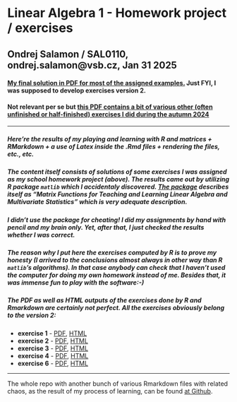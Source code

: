 # Linear Algebra 1 - Homework project / exercises
## Ondrej Salamon / SAL0110, ondrej.salamon@vsb.cz, Jan 31 2025                  

#### [My final solution in PDF for most of the assigned examples.](/PROJECT-Assignment-My_solutions/VAM_komb25-LA1_Ver2-my_final_solutions.pdf) Just FYI, I was supposed to develop exercises **version 2**.

#### Not relevant per se but [this PDF contains a bit of various other (often unfinished or half-finished) exercises I did during the autumn 2024](/PROJECT-Assignment-My_solutions/VAM_komb24-LA_various_unfinished_excercises/various_excercises-half-ok-half-not.pdf)

******

##### Here're the results of my playing and learning with R and matrices + RMarkdown + a use of Latex inside the .Rmd files + rendering the files, etc., etc. 

##### The content itself consists of solutions of some exercises I was assigned as my school homework project (above). The results came out **by utilizing R package `matlib`** which I accidentaly discovered. [The package](https://github.com/friendly/matlib) describes itself as *"Matrix Functions for Teaching and Learning Linear Algebra and Multivariate Statistics"* which is very adequate description.

##### **I didn't use the package for cheating!** I did my assignments by hand **with pencil and my brain only**. Yet, after that, **I just checked the results** whether I was correct. 

##### The reason why I put here the exercises computed by R is to prove my honesty (I arrived to the conclusions almost always in other way than R `matlib`'s algorithms). In that case anybody can check that I haven't used the computer for doing my own homework instead of me. Besides that, it was immense fun to play with the software:-) 

##### The PDF as well as HTML outputs of the exercises done by R and Rmarkdown are certainly not perfect. All the exercises obviously belong to the version 2:

* **exercise 1** - [PDF](/PROJECT-Assignment-My_solutions/VAM_komb24-LA_VER2_Exercises-checked_by_R/exercise1.pdf), [HTML](/PROJECT-Assignment-My_solutions/VAM_komb24-LA_VER2_Exercises-checked_by_R/exercise1.html)
* **exercise 2** - [PDF](/PROJECT-Assignment-My_solutions/VAM_komb24-LA_VER2_Exercises-checked_by_R/exercise2.pdf), [HTML](/PROJECT-Assignment-My_solutions/VAM_komb24-LA_VER2_Exercises-checked_by_R/exercise2.html)
* **exercise 3** - [PDF](/PROJECT-Assignment-My_solutions/VAM_komb24-LA_VER2_Exercises-checked_by_R/exercise3.pdf), [HTML](/PROJECT-Assignment-My_solutions/VAM_komb24-LA_VER2_Exercises-checked_by_R/exercise3.html)
* **exercise 4** - [PDF](/PROJECT-Assignment-My_solutions/VAM_komb24-LA_VER2_Exercises-checked_by_R/exercise4.pdf), [HTML](/PROJECT-Assignment-My_solutions/VAM_komb24-LA_VER2_Exercises-checked_by_R/exercise4.html)
* **exercise 6** - [PDF](/PROJECT-Assignment-My_solutions/VAM_komb24-LA_VER2_Exercises-checked_by_R/exercise6.pdf), [HTML](/PROJECT-Assignment-My_solutions/VAM_komb24-LA_VER2_Exercises-checked_by_R/exercise6.html)

******

The whole repo with another bunch of various Rmarkdown files with related chaos, as the result of my process of learning, can be found [at Github](https://github.com/osalamon/abbandonate-ogni-speranza-voi-che-entrate-nell-algebra-lineare).